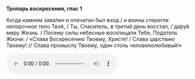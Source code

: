 **Тропарь воскресения, глас 1**

Когда камнем зава́лен и опечатан был вход / и воины стерегли непорочное тело Твоё, / Ты, Спаситель, в третий день восстал, / дару́я миру Жизнь. / Посему силы небесные восклицали Тебе, Податель Жизни: / «Слава Воскресению Твоему, Христе! / Слава царствию Твоему! // Слава промыслу Твоему, один столь человеколюбивый!»

<div ref={props.ref}>
    <audio controls>
        <source
            src="https://psmb-neos-resources.hb.bizmrg.com/target/psmb/0abb3ade90f9fde2e9fcf4d96a11683ed047fada/glass1.mp3"
            type="audio/mpeg"
        />
    </audio>
</div>
